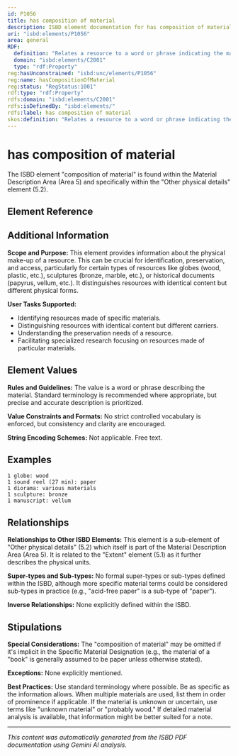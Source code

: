 ```yaml
---
id: P1056
title: has composition of material
description: ISBD element documentation for has composition of material
uri: "isbd:elements/P1056"
area: general
RDF:
  definition: "Relates a resource to a word or phrase indicating the material of which it is composed."
  domain: "isbd:elements/C2001"
  type: "rdf:Property"
reg:hasUnconstrained: "isbd:unc/elements/P1056"
reg:name: hasCompositionOfMaterial
reg:status: "RegStatus:1001"
rdf:type: "rdf:Property"
rdfs:domain: "isbd:elements/C2001"
rdfs:isDefinedBy: "isbd:elements/"
rdfs:label: has composition of material
skos:definition: "Relates a resource to a word or phrase indicating the material of which it is composed."
---
```

# has composition of material

The ISBD element "composition of material" is found within the Material Description Area (Area 5) and specifically within the "Other physical details" element (5.2).

## Element Reference


<ElementReference frontMatter={frontMatter} />

## Additional Information

**Scope and Purpose:** This element provides information about the physical make-up of a resource. This can be crucial for identification, preservation, and access, particularly for certain types of resources like globes (wood, plastic, etc.), sculptures (bronze, marble, etc.), or historical documents (papyrus, vellum, etc.). It distinguishes resources with identical content but different physical forms.

**User Tasks Supported:**
- Identifying resources made of specific materials.
- Distinguishing resources with identical content but different carriers.
- Understanding the preservation needs of a resource.
- Facilitating specialized research focusing on resources made of particular materials.


## Element Values

**Rules and Guidelines:** The value is a word or phrase describing the material.  Standard terminology is recommended where appropriate, but precise and accurate description is prioritized.

**Value Constraints and Formats:**  No strict controlled vocabulary is enforced, but consistency and clarity are encouraged.

**String Encoding Schemes:**  Not applicable.  Free text.

## Examples

```
1 globe: wood
1 sound reel (27 min): paper
1 diorama: various materials
1 sculpture: bronze
1 manuscript: vellum
```

## Relationships

**Relationships to Other ISBD Elements:**  This element is a sub-element of "Other physical details" (5.2) which itself is part of the Material Description Area (Area 5). It is related to the "Extent" element (5.1) as it further describes the physical units.


**Super-types and Sub-types:**  No formal super-types or sub-types defined within the ISBD, although more specific material terms could be considered sub-types in practice (e.g., "acid-free paper" is a sub-type of "paper").

**Inverse Relationships:** None explicitly defined within the ISBD.


## Stipulations

**Special Considerations:** The "composition of material" may be omitted if it's implicit in the Specific Material Designation (e.g., the material of a "book" is generally assumed to be paper unless otherwise stated).

**Exceptions:**  None explicitly mentioned.


**Best Practices:**  Use standard terminology where possible.  Be as specific as the information allows. When multiple materials are used, list them in order of prominence if applicable.  If the material is unknown or uncertain, use terms like "unknown material" or "probably wood." If detailed material analysis is available, that information might be better suited for a note.


---

*This content was automatically generated from the ISBD PDF documentation using Gemini AI analysis.*
